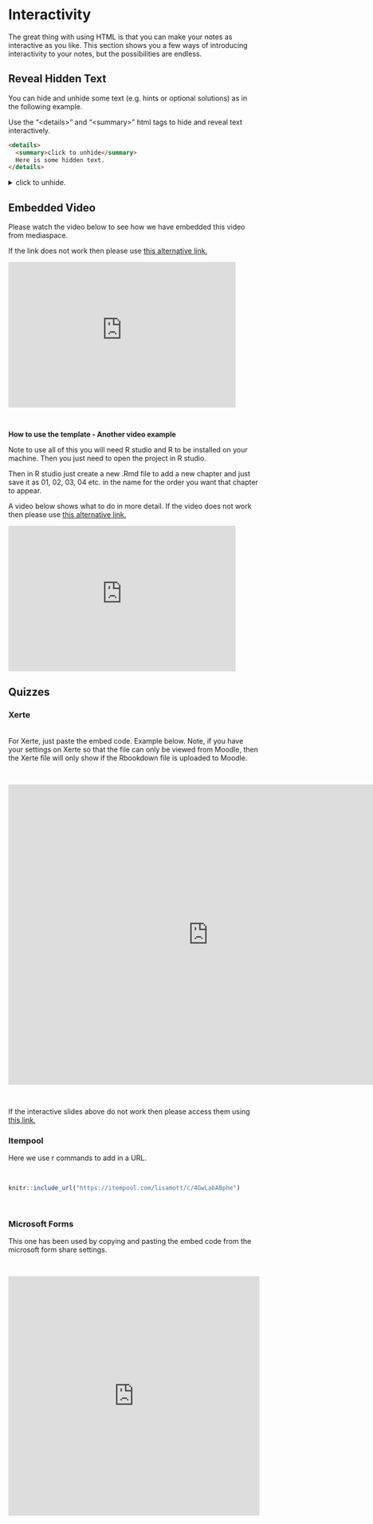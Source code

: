 # Interactivity
The great thing with using HTML is that you can make your notes as interactive as you like. This section shows you a few ways of introducing interactivity to your notes, but the possibilities are endless. 

## Reveal Hidden Text
You can hide and unhide some text (e.g. hints or optional solutions) as in the following example.

:::example
Use the "&lt;details&gt;" and "&lt;summary&gt;" html tags to hide and reveal text interactively.

```html
<details>
  <summary>click to unhide</summary>
  Here is some hidden text.
</details>
```

<details>

<summary>click to unhide.</summary>

<br>

This is the text/image etc. that I want to hide.

$a+b$

```r
x<-rnorm(100,mean=4,sd=2)
y<-x^{2}
plot(x,y,lwd=4,main="Mock plot")

```

</details>
:::


## Embedded Video

Please watch the video below to see how we have embedded this video from mediaspace.

If the link does not work then please use [this alternative link.](https://mediaspace.nottingham.ac.uk/media/How+to+get+the+embed+links/1_824b1mfn)


<iframe id="kaltura_player" src="https://cdnapisec.kaltura.com/p/1355621/sp/135562100/embedIframeJs/uiconf_id/13188771/partner_id/1355621?iframeembed=true&playerId=kaltura_player&entry_id=1_824b1mfn&flashvars[streamerType]=auto&amp;flashvars[localizationCode]=en&amp;flashvars[leadWithHTML5]=true&amp;flashvars[sideBarContainer.plugin]=true&amp;flashvars[sideBarContainer.position]=left&amp;flashvars[sideBarContainer.clickToClose]=true&amp;flashvars[chapters.plugin]=true&amp;flashvars[chapters.layout]=vertical&amp;flashvars[chapters.thumbnailRotator]=false&amp;flashvars[streamSelector.plugin]=true&amp;flashvars[EmbedPlayer.SpinnerTarget]=videoHolder&amp;flashvars[dualScreen.plugin]=true&amp;flashvars[hotspots.plugin]=1&amp;flashvars[Kaltura.addCrossoriginToIframe]=true&amp;&wid=1_zv4m2ht2" width="456" height="292" allowfullscreen webkitallowfullscreen mozAllowFullScreen allow="autoplay *; fullscreen *; encrypted-media *" sandbox="allow-forms allow-same-origin allow-scripts allow-top-navigation allow-pointer-lock allow-popups allow-modals allow-orientation-lock allow-popups-to-escape-sandbox allow-presentation allow-top-navigation-by-user-activation" frameborder="0" title="Kaltura Player"></iframe>

<br>


:::example
**How to use the template - Another video example**

Note to use all of this you will need R studio and R to be installed on your machine. Then you just need to open the project in R studio.

Then in R studio just create a new .Rmd file to add a new chapter and just save it as 01, 02, 03, 04 etc. in the name for the order you want that chapter to appear.

A video below shows what to do in more detail. If the video does not work then please use [this alternative link.](https://mediaspace.nottingham.ac.uk/media/How+to+use+the+template/1_brjfqb44)

<iframe id="kaltura_player" src="https://cdnapisec.kaltura.com/p/1355621/sp/135562100/embedIframeJs/uiconf_id/13188771/partner_id/1355621?iframeembed=true&playerId=kaltura_player&entry_id=1_brjfqb44&flashvars[streamerType]=auto&amp;flashvars[localizationCode]=en&amp;flashvars[leadWithHTML5]=true&amp;flashvars[sideBarContainer.plugin]=true&amp;flashvars[sideBarContainer.position]=left&amp;flashvars[sideBarContainer.clickToClose]=true&amp;flashvars[chapters.plugin]=true&amp;flashvars[chapters.layout]=vertical&amp;flashvars[chapters.thumbnailRotator]=false&amp;flashvars[streamSelector.plugin]=true&amp;flashvars[EmbedPlayer.SpinnerTarget]=videoHolder&amp;flashvars[dualScreen.plugin]=true&amp;flashvars[hotspots.plugin]=1&amp;flashvars[Kaltura.addCrossoriginToIframe]=true&amp;&wid=1_0ldbkr81" width="456" height="292" allowfullscreen webkitallowfullscreen mozAllowFullScreen allow="autoplay *; fullscreen *; encrypted-media *" sandbox="allow-forms allow-same-origin allow-scripts allow-top-navigation allow-pointer-lock allow-popups allow-modals allow-orientation-lock allow-popups-to-escape-sandbox allow-presentation allow-top-navigation-by-user-activation" frameborder="0" title="Kaltura Player"></iframe>

:::





## Quizzes

### Xerte

:::tip
<br>
For Xerte, just paste the embed code. Example below. Note, if you have your settings on Xerte so that the file can only be viewed from Moodle, then the Xerte file will only show if the Rbookdown file is uploaded to Moodle.

:::

<br>


<iframe src="https://www.nottingham.ac.uk/toolkits/play_25775" width="802" height="602" frameborder="0" style="position:relative; top:0px; left:0px; z-index:0;"></iframe>

<br>

If the interactive slides above do not work then please access them using [this link.](https://www.nottingham.ac.uk/toolkits/play_25775)

### Itempool

:::tip
Here we use r commands to add in a URL.
:::
<br>


```r
knitr::include_url("https://itempool.com/lisamott/c/4GwLabABphe")
```
<br>


### Microsoft Forms

:::example

This one has been used by copying and pasting the embed code from the microsoft form share settings.
:::

<br>

<iframe width="640px" height="480px" src="https://forms.office.com/Pages/ResponsePage.aspx?id=7qe9Z4D970GskTWEGCkKHoE3SM27-A1CtrKSdWhwNZ9UNUtCWEpYRzZIUzJQWkdJNzlaUzRXVTM1Qy4u&embed=true" frameborder="0" marginwidth="0" marginheight="0" style="border: none; max-width:100%; max-height:100vh" allowfullscreen webkitallowfullscreen mozallowfullscreen msallowfullscreen> </iframe>

